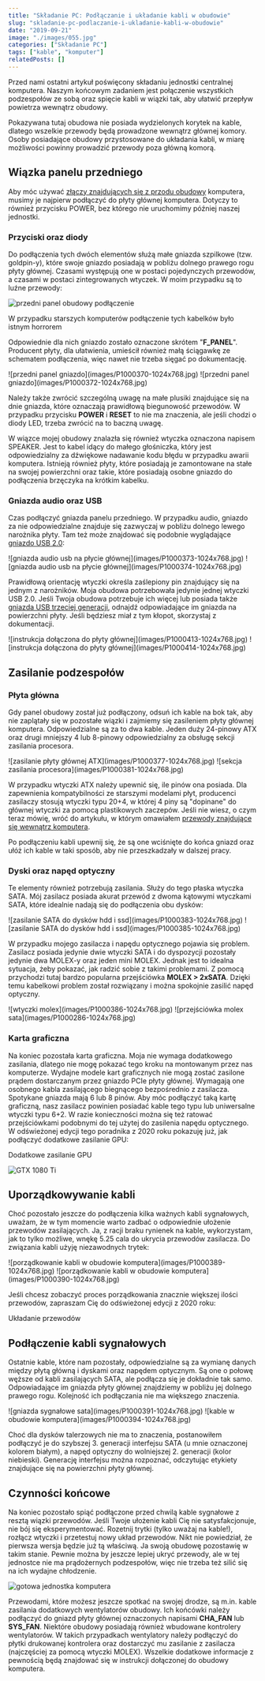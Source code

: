 ```yaml
---
title: "Składanie PC: Podłączanie i układanie kabli w obudowie"
slug: "skladanie-pc-podlaczanie-i-ukladanie-kabli-w-obudowie"
date: "2019-09-21"
image: "./images/055.jpg"
categories: ["Składanie PC"]
tags: ["kable", "komputer"]
relatedPosts: []
---
```


Przed nami ostatni artykuł poświęcony składaniu jednostki centralnej komputera. Naszym końcowym zadaniem jest połączenie wszystkich podzespołów ze sobą oraz spięcie kabli w wiązki tak, aby ułatwić przepływ powietrza wewnątrz obudowy.

<InfoBlock>Pokazywana tutaj obudowa nie posiada wydzielonych korytek na kable, dlatego wszelkie przewody będą prowadzone wewnątrz głównej komory. Osoby posiadające obudowy przystosowane do układania kabli, w miarę możliwości powinny prowadzić przewody poza główną komorą.</InfoBlock>

## Wiązka panelu przedniego

Aby móc używać [złączy znajdujących się z przodu obudowy](/obudowy-czesc-1) komputera, musimy je najpierw podłączyć do płyty głównej komputera. Dotyczy to również przycisku POWER, bez którego nie uruchomimy później naszej jednostki.

### Przyciski oraz diody

Do podłączenia tych dwóch elementów służą małe gniazda szpilkowe (tzw. goldpin-y), które swoje gniazdo posiadają w pobliżu dolnego prawego rogu płyty głównej. Czasami występują one w postaci pojedynczych przewodów, a czasami w postaci zintegrowanych wtyczek. W moim przypadku są to luźne przewody:

![przedni panel obudowy podłączenie](images/P1000367-1024x768.jpg)

<ImageDescription>W przypadku starszych komputerów podłączenie tych kabelków było istnym horrorem</ImageDescription>

Odpowiednie dla nich gniazdo zostało oznaczone skrótem "**F\_PANEL**". Producent płyty, dla ułatwienia, umieścił również małą ściągawkę ze schematem podłączenia, więc nawet nie trzeba sięgać po dokumentację.

<Gallery>
![przedni panel gniazdo](images/P1000370-1024x768.jpg)
![przedni panel gniazdo](images/P1000372-1024x768.jpg)
</Gallery>

Należy także zwrócić szczególną uwagę na małe plusiki znajdujące się na dnie gniazda, które oznaczają prawidłową biegunowość przewodów. W przypadku przycisku **POWER** i **RESET** to nie ma znaczenia, ale jeśli chodzi o diody LED, trzeba zwrócić na to baczną uwagę.

<InfoBlock>W wiązce mojej obudowy znalazła się również wtyczka oznaczona napisem SPEAKER. Jest to kabel idący do małego głośniczka, który jest odpowiedzialny za dźwiękowe nadawanie kodu błędu w przypadku awarii komputera. Istnieją również płyty, które posiadają je zamontowane na stałe na swojej powierzchni oraz takie, które posiadają osobne gniazdo do podłączenia brzęczyka na krótkim kabelku.</InfoBlock>

<AdSense/>

### Gniazda audio oraz USB

Czas podłączyć gniazda panelu przedniego. W przypadku audio, gniazdo za nie odpowiedzialne znajduje się zazwyczaj w pobliżu dolnego lewego narożnika płyty. Tam też może znajdować się podobnie wyglądające [gniazdo USB 2.0](/kablologia-zlacza-usb):

<Gallery>
![gniazda audio usb na płycie głównej](images/P1000373-1024x768.jpg)
![gniazda audio usb na płycie głównej](images/P1000374-1024x768.jpg)
</Gallery>

Prawidłową orientację wtyczki określa zaślepiony pin znajdujący się na jednym z narożników. Moja obudowa potrzebowała jedynie jednej wtyczki USB 2.0. Jeśli Twoja obudowa potrzebuje ich więcej lub posiada także [gniazda USB trzeciej generacji](/kablologia-zlacza-usb), odnajdź odpowiadające im gniazda na powierzchni płyty. Jeśli będziesz miał z tym kłopot, skorzystaj z dokumentacji.

<Gallery>
![instrukcja dołączona do płyty głównej](images/P1000413-1024x768.jpg)
![instrukcja dołączona do płyty głównej](images/P1000414-1024x768.jpg)
</Gallery>

## Zasilanie podzespołów

### Płyta główna

Gdy panel obudowy został już podłączony, odsuń ich kable na bok tak, aby nie zaplątały się w pozostałe wiązki i zajmiemy się zasileniem płyty głównej komputera. Odpowiedzialne są za to dwa kable. Jeden duży 24-pinowy ATX oraz drugi mniejszy 4 lub 8-pinowy odpowiedzialny za obsługę sekcji zasilania procesora.

<Gallery>
![zasilanie płyty głównej ATX](images/P1000377-1024x768.jpg)
![sekcja zasilania procesora](images/P1000381-1024x768.jpg)
</Gallery>

W przypadku wtyczki ATX należy upewnić się, ile pinów ona posiada. Dla zapewnienia kompatybilności ze starszymi modelami płyt, producenci zasilaczy stosują wtyczki typu 20+4, w której 4 piny są "dopinane" do głównej wtyczki za pomocą plastikowych zaczepów. Jeśli nie wiesz, o czym teraz mówię, wróć do artykułu, w którym omawiałem [przewody znajdujące się wewnątrz komputera](/kablologia-przewody-jednostki-centralnej).

Po podłączeniu kabli upewnij się, że są one wciśnięte do końca gniazd oraz ułóż ich kable w taki sposób, aby nie przeszkadzały w dalszej pracy.

### Dyski oraz napęd optyczny

Te elementy również potrzebują zasilania. Służy do tego płaska wtyczka SATA. Mój zasilacz posiada akurat przewód z dwoma kątowymi wtyczkami SATA, które idealnie nadają się do podłączenia obu dysków:

<Gallery>
![zasilanie SATA do dysków hdd i ssd](images/P1000383-1024x768.jpg)
![zasilanie SATA do dysków hdd i ssd](images/P1000385-1024x768.jpg)
</Gallery>

W przypadku mojego zasilacza i napędu optycznego pojawia się problem. Zasilacz posiada jedynie dwie wtyczki SATA i do dyspozycji pozostały jedynie dwa MOLEX-y oraz jeden mini MOLEX. Jednak jest to idealna sytuacja, żeby pokazać, jak radzić sobie z takimi problemami. Z pomocą przychodzi tutaj bardzo popularna przejściówka **MOLEX > 2xSATA**. Dzięki temu kabelkowi problem został rozwiązany i można spokojnie zasilić napęd optyczny.

<Gallery>
![wtyczki molex](images/P1000386-1024x768.jpg)
![przejściówka molex sata](images/P1000286-1024x768.jpg)
</Gallery>

### Karta graficzna

Na koniec pozostała karta graficzna. Moja nie wymaga dodatkowego zasilania, dlatego nie mogę pokazać tego kroku na montowanym przez nas komputerze. Wydajne modele kart graficznych nie mogą zostać zasilone prądem dostarczanym przez gniazdo PCIe płyty głównej. Wymagają one osobnego kabla zasilającego biegnącego bezpośrednio z zasilacza. Spotykane gniazda mają 6 lub 8 pinów. Aby móc podłączyć taką kartę graficzną, nasz zasilacz powinien posiadać kable tego typu lub uniwersalne wtyczki typu 6+2. W razie konieczności można się też ratować przejściówkami podobnymi do tej użytej do zasilenia napędu optycznego. W odświeżonej edycji tego poradnika z 2020 roku pokazuję już, jak podłączyć dodatkowe zasilanie GPU:

<ActionButton to='/skladanie-pc-2020-montaz-karty-graficznej-oraz-sieciowej'>Dodatkowe zasilanie GPU</ActionButton>

![GTX 1080 Ti](images/pcie-62-GTX1080Ti-1366x623.jpg)

<AdSense/>

## Uporządkowywanie kabli

Choć pozostało jeszcze do podłączenia kilka ważnych kabli sygnałowych, uważam, że w tym momencie warto zadbać o odpowiednie ułożenie przewodów zasilających. Ja, z racji braku rynienek na kable, wykorzystam, jak to tylko możliwe, wnękę 5.25 cala do ukrycia przewodów zasilacza. Do związania kabli użyję niezawodnych trytek:

<Gallery>
![porządkowanie kabli w obudowie komputera](images/P1000389-1024x768.jpg)
![porządkowanie kabli w obudowie komputera](images/P1000390-1024x768.jpg)
</Gallery>

Jeśli chcesz zobaczyć proces porządkowania znacznie większej ilości przewodów, zapraszam Cię do odświeżonej edycji z 2020 roku:

<ActionButton to='/skladanie-pc-2020-podlaczanie-i-ukladanie-przewodow-w-obudowie'>Układanie przewodów</ActionButton>

## Podłączenie kabli sygnałowych

Ostatnie kable, które nam pozostały, odpowiedzialne są za wymianę danych między płytą główną i dyskami oraz napędem optycznym. Są one o połowę węższe od kabli zasilających SATA, ale podłącza się je dokładnie tak samo. Odpowiadające im gniazda płyty głównej znajdziemy w pobliżu jej dolnego prawego rogu. Kolejność ich podłączania nie ma większego znaczenia.

<Gallery>
![gniazda sygnałowe sata](images/P1000391-1024x768.jpg)
![kable w obudowie komputera](images/P1000394-1024x768.jpg)
</Gallery>

Choć dla dysków talerzowych nie ma to znaczenia, postanowiłem podłączyć je do szybszej 3. generacji interfejsu SATA (u mnie oznaczonej kolorem białym), a napęd optyczny do wolniejszej 2. generacji (kolor niebieski). Generację interfejsu można rozpoznać, odczytując etykiety znajdujące się na powierzchni płyty głównej.

## Czynności końcowe

Na koniec pozostało spiąć podłączone przed chwilą kable sygnałowe z resztą wiązki przewodów. Jeśli Twoje ułożenie kabli Cię nie satysfakcjonuje, nie bój się eksperymentować. Rozetnij trytki (tylko uważaj na kable!), rozłącz wtyczki i przetestuj nowy układ przewodów. Nikt nie powiedział, że pierwsza wersja będzie już tą właściwą. Ja swoją obudowę pozostawię w takim stanie. Pewnie można by jeszcze lepiej ukryć przewody, ale w tej jednostce nie ma prądożernych podzespołów, więc nie trzeba też silić się na ich wydajne chłodzenie.

![gotowa jednostka komputera](images/P1000395-882x768.jpg)

Przewodami, które możesz jeszcze spotkać na swojej drodze, są m.in. kable zasilania dodatkowych wentylatorów obudowy. Ich końcówki należy podłączyć do gniazd płyty głównej oznaczonych napisami **CHA\_FAN** lub **SYS\_FAN**. Niektóre obudowy posiadają również wbudowane kontrolery wentylatorów. W takich przypadkach wentylatory należy podłączyć do płytki drukowanej kontrolera oraz dostarczyć mu zasilanie z zasilacza (najczęściej za pomocą wtyczki MOLEX). Wszelkie dodatkowe informacje z pewnością będą znajdować się w instrukcji dołączonej do obudowy komputera.

<AssemblingPcFooter nextPost='/pierwsze-uruchomienie-komputera-diagnostyka-awarii'/>
